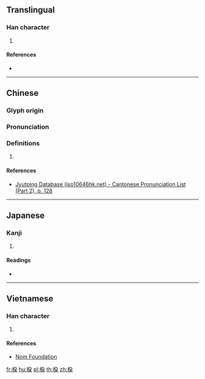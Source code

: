 {{character info/new}}
==Translingual==

===Han character===
{{Han char|rn=75|rad=木|as=06|sn=10|four=|canj=DNSD|ids=⿰木朶}}

# {{defn|Han|sort=木06}}

====References====
* {{Han ref|kx=0526.110|dkj=14780|hdz=21208.050|uh=6857|ud=26711}}

----

==Chinese==
{{zh-forms|alt=躱}}

===Glyph origin===
{{Han etym}}

===Pronunciation===
{{zh-pron
|m=duò
|c=do3
|mc=y
|oc=y
|ma=
|cat=
}}

===Definitions===
{{zh-hanzi}}

# {{defn|lang=zh|sort=木06}}

====References====
* [http://www.iso10646hk.net/jp/document/download.jsp Jyutping Database (iso10646hk.net) - Cantonese Pronunciation List (Part 2), p. 128]

----

==Japanese==

===Kanji===
{{ja-kanji|grade=|rs=木06}}

# {{defn|lang=ja|sort=木06}}

====Readings====
* {{ja-readings|on=[[た]] (ta), [[ね]] (ne)|kun=[[ね]] (ne)}}

----

==Vietnamese==

===Han character===
{{vi-hantu|rs=木06|[[đoá]], [[đoác]]}}

# {{defn|lang=vi|sort=木06}}

====References====
* [http://nomfoundation.org/common/nom_details.php?codepoint=6857 Nom Foundation]

[[fr:桗]]
[[hu:桗]]
[[pl:桗]]
[[th:桗]]
[[zh:桗]]
